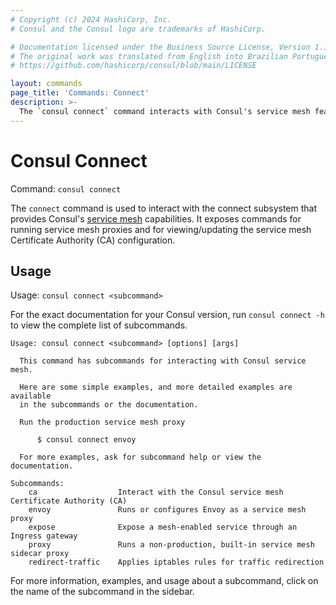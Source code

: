 ```yaml
---
# Copyright (c) 2024 HashiCorp, Inc.
# Consul and the Consul logo are trademarks of HashiCorp.

# Documentation licensed under the Business Source License, Version 1.1.
# The original work was translated from English into Brazilian Portuguese.
# https://github.com/hashicorp/consul/blob/main/LICENSE

layout: commands
page_title: 'Commands: Connect'
description: >-
  The `consul connect` command interacts with Consul's service mesh features. It exposes top-level commands for interacting with the internal CA and service mesh proxies, exposing services through ingress gateways, and applying iptables rules.
---
```


# Consul Connect

Command: `consul connect`

The `connect` command is used to interact with the connect subsystem
that provides Consul's [service mesh](/consul/docs/connect) capabilities.
It exposes commands for running service mesh proxies and
for viewing/updating the service mesh Certificate Authority (CA) configuration.

## Usage

Usage: `consul connect <subcommand>`

For the exact documentation for your Consul version, run `consul connect -h` to view
the complete list of subcommands.

```text
Usage: consul connect <subcommand> [options] [args]

  This command has subcommands for interacting with Consul service mesh.

  Here are some simple examples, and more detailed examples are available
  in the subcommands or the documentation.

  Run the production service mesh proxy

      $ consul connect envoy

  For more examples, ask for subcommand help or view the documentation.

Subcommands:
    ca                  Interact with the Consul service mesh Certificate Authority (CA)
    envoy               Runs or configures Envoy as a service mesh proxy
    expose              Expose a mesh-enabled service through an Ingress gateway
    proxy               Runs a non-production, built-in service mesh sidecar proxy
    redirect-traffic    Applies iptables rules for traffic redirection
```

For more information, examples, and usage about a subcommand, click on the name
of the subcommand in the sidebar.
